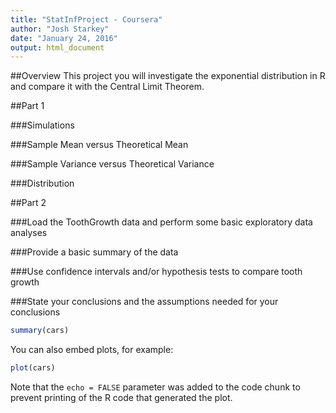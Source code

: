 ```yaml
---
title: "StatInfProject - Coursera"
author: "Josh Starkey"
date: "January 24, 2016"
output: html_document
---
```


##Overview
This project you will investigate the exponential distribution in R and compare it with the Central Limit Theorem.   

##Part 1

###Simulations

###Sample Mean versus Theoretical Mean

###Sample Variance versus Theoretical Variance

###Distribution

##Part 2

###Load the ToothGrowth data and perform some basic exploratory data analyses

###Provide a basic summary of the data

###Use confidence intervals and/or hypothesis tests to compare tooth growth

###State your conclusions and the assumptions needed for your conclusions


```r
summary(cars)
```

You can also embed plots, for example:

```r
plot(cars)
```

Note that the `echo = FALSE` parameter was added to the code chunk to prevent printing of the R code that generated the plot.
